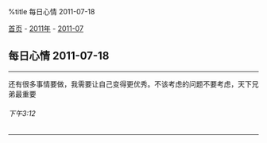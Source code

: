 %title 每日心情 2011-07-18

[[../../../index|首页]] - [[../index|2011年]] - [[index|2011-07]]
==每日心情 2011-07-18==
----
还有很多事情要做，我需要让自己变得更优秀。不该考虑的问题不要考虑，天下兄弟最重要
======下午3:12======
----
